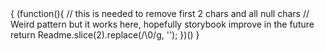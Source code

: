 
<Meta title="Introduction" />

<Description>
    { 
        (function(){
            // this is needed to remove first 2 chars and all null chars
            // Weird pattern but it works here, hopefully storybook improve in the future
            return Readme.slice(2).replace(/\0/g, '');
        })() 
    }
</Description>
